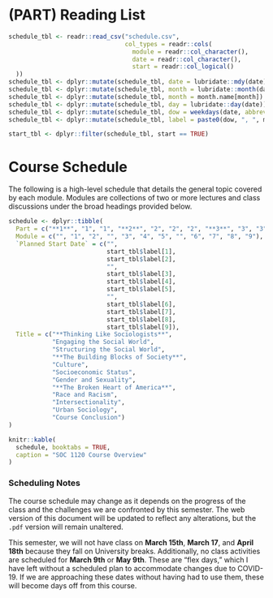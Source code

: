 # (PART) Reading List {-}

```r
schedule_tbl <- readr::read_csv("schedule.csv", 
                                col_types = readr::cols(
                                  module = readr::col_character(),
                                  date = readr::col_character(),
                                  start = readr::col_logical()
  ))
schedule_tbl <- dplyr::mutate(schedule_tbl, date = lubridate::mdy(date))
schedule_tbl <- dplyr::mutate(schedule_tbl, month = lubridate::month(date))
schedule_tbl <- dplyr::mutate(schedule_tbl, month = month.name[month])
schedule_tbl <- dplyr::mutate(schedule_tbl, day = lubridate::day(date))
schedule_tbl <- dplyr::mutate(schedule_tbl, dow = weekdays(date, abbreviate = FALSE))
schedule_tbl <- dplyr::mutate(schedule_tbl, label = paste0(dow, ", ", month, " ", day))

start_tbl <- dplyr::filter(schedule_tbl, start == TRUE)
```

# Course Schedule

The following is a high-level schedule that details the general topic covered by each module. Modules are collections of two or more lectures and class discussions under the broad headings provided below.

```r
schedule <- dplyr::tibble(
  Part = c("**1**", "1", "1", "**2**", "2", "2", "2", "**3**", "3", "3", "3", "3"),
  Module = c("", "1", "2", "", "3", "4", "5", "", "6", "7", "8", "9"),
  `Planned Start Date` = c("", 
                           start_tbl$label[1], 
                           start_tbl$label[2],
                           "",
                           start_tbl$label[3],
                           start_tbl$label[4],
                           start_tbl$label[5],
                           "",
                           start_tbl$label[6],
                           start_tbl$label[7],
                           start_tbl$label[8],
                           start_tbl$label[9]),
  Title = c("**Thinking Like Sociologists**",
            "Engaging the Social World",
            "Structuring the Social World",
            "**The Building Blocks of Society**",
            "Culture",
            "Socioeconomic Status",
            "Gender and Sexuality",
            "**The Broken Heart of America**",
            "Race and Racism",
            "Intersectionality",
            "Urban Sociology",
            "Course Conclusion")
)

knitr::kable(
  schedule, booktabs = TRUE,
  caption = "SOC 1120 Course Overview"
)
```

### Scheduling Notes

The course schedule may change as it depends on the progress of the class and the challenges we are confronted by this semester. The web version of this document will be updated to reflect any alterations, but the `.pdf` version will remain unaltered.

This semester, we will not have class on **March 15th**, **March 17**, and **April 18th**  because they fall on University breaks. Additionally, no class activities are scheduled for **March 9th** or **May 9th**. These are "flex days," which I have left without a scheduled plan to accommodate changes due to COVID-19. If we are approaching these dates without having had to use them, these will become days off from this course.
